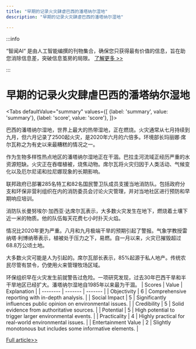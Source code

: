 ```yaml
---
title: "早期的记录火灾肆虐巴西的潘塔纳尔湿地"
description: "早期的记录火灾肆虐巴西的潘塔纳尔湿地"

---
```



:::info

“智闻AI“ 是由人工智能编撰的刊物集合，确保您只获得最有价值的信息，旨在助您消除信息差，突破信息茧房的局限。  [了解更多 >>](/)

:::

# 早期的记录火灾肆虐巴西的潘塔纳尔湿地


<Tabs
	defaultValue="summary"
	values={[
	{label: 'summary', value: 'summary'},
	{label: 'score', value: 'score'},
]}>
<TabItem value="summary">


巴西的潘塔纳尔湿地，世界上最大的热带湿地，正在燃烧。火灾通常从七月持续到九月，但六月记录了2500起火灾，是2020年六月的六倍多。环境部长玛丽娜·席尔瓦称之为有史以来最糟糕的情况之一。

作为生物多样性热点地区的潘塔纳尔湿地正在干涸。巴拉圭河流域正经历严重的水资源短缺。火灾正在吞噬植被，烧焦动物。席尔瓦将火灾归因于人类活动、气候变化以及厄尔尼诺和拉尼娜现象的长期影响。

联邦政府已部署285名特工和82名国民警卫队成员支援当地消防队。包括政府分支和环保非营利组织在内的消防委员会讨论火灾管理，并对当地社区进行预防和早期响应培训。

消防队长曼努埃尔·加西亚·达席尔瓦表示，大多数火灾发生在地下，燃烧着土壤下近一米的物质。他的队伍每天花费七小时扑灭火焰。

情况比2020年更为严重。八月和九月极端干旱的预期引起了警报。气象学教授雷纳塔·利博纳蒂表示，植被处于压力之下，易燃。自一月以来，火灾已摧毁超过68.8万公顷土地。

大多数火灾可能是人为引起的。席尔瓦部长表示，85%起源于私人地产。传统农民尽管有禁令，仍使用火来管理牧场区域。

环保组织早在火灾发生前就警告过危险。一项研究发现，过去30年巴西干旱和半干旱地区已经扩大。潘塔纳尔湿地自1985年以来最为干涸。
</TabItem>
<TabItem value="score">
	| Scores     | Value   | Explanation |
	| -------- | ------- | ------- |
	| Objectivity  | 6    | Comprehensive reporting with in-depth analysis.    |
	| Social Impact | 5     | Significantly influences public opinion on environmental issues.    |
	| Credibility    | 5    | Solid evidence from authoritative sources.    |
	| Potential    | 5    | High potential to trigger larger environmental events.    |
	| Practicality    | 4    | Highly practical for real-world environmental issues.    |
	| Entertainment Value    | 2    | Slightly monotonous but includes some informative elements.    |
</TabItem>
</Tabs>

[Full article>>](https://apnews.com/article/brazil-pantanal-wetlands-fires-climate-el-nino-2b75fcfe429361b473d3396c2add1211)

